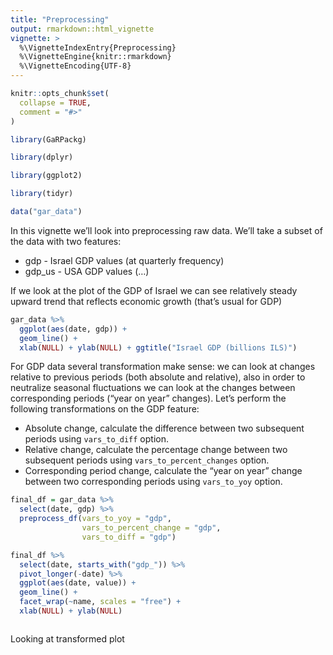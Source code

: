 ```yaml
---
title: "Preprocessing"
output: rmarkdown::html_vignette
vignette: >
  %\VignetteIndexEntry{Preprocessing}
  %\VignetteEngine{knitr::rmarkdown}
  %\VignetteEncoding{UTF-8}
---
```


```r
knitr::opts_chunk$set(
  collapse = TRUE,
  comment = "#>"
)
```

```r

library(GaRPackg)

library(dplyr)

library(ggplot2)

library(tidyr)

```


```r

data("gar_data")


```

In this vignette we'll look into preprocessing raw data. We'll take a subset of the data with two features:

 * gdp - Israel GDP values (at quarterly frequency)
 * gdp_us - USA GDP values (...)

If we look at the plot of the GDP of Israel we can see relatively steady
upward trend that reflects economic growth (that's usual for GDP)

```r

gar_data %>% 
  ggplot(aes(date, gdp)) + 
  geom_line() + 
  xlab(NULL) + ylab(NULL) + ggtitle("Israel GDP (billions ILS)")

```

For GDP data several transformation make sense:  we can look at changes
relative to previous periods (both absolute and relative), also in order to neutralize seasonal fluctuations we can look at the changes between
corresponding periods ("year on year" changes). Let's perform the following transformations on the GDP feature:

 * Absolute change, calculate the difference between two subsequent periods
 using `vars_to_diff` option.
 * Relative change, calculate the percentage change between two subsequent
 periods using `vars_to_percent_changes` option.
 * Corresponding period change, calculate the "year on year" change
 between two corresponding periods using `vars_to_yoy` option.
 
```r

final_df = gar_data %>% 
  select(date, gdp) %>% 
  preprocess_df(vars_to_yoy = "gdp",
                vars_to_percent_change = "gdp",
                vars_to_diff = "gdp")

final_df %>% 
  select(date, starts_with("gdp_")) %>% 
  pivot_longer(-date) %>% 
  ggplot(aes(date, value)) + 
  geom_line() + 
  facet_wrap(~name, scales = "free") + 
  xlab(NULL) + ylab(NULL)



```

Looking at transformed plot 
